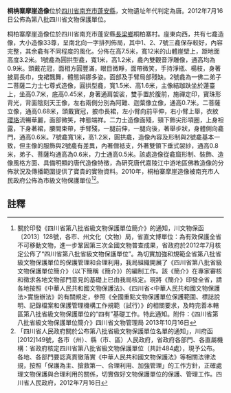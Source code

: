 {{msg:四川省文物保護單位
|名稱 = 桐桷寨摩崖造像
|編號 = 331
|圖片 = 
|級別 = S8
|分類 = 
|時代 = [[唐代|唐代]]
|地点 = [[四川省|四川省]][[南充市|南充市]][[蓬安縣|蓬安縣]]
|坐標 =
|登錄 = 2012年7月16日
}}
'''桐桷寨摩崖造像'''位於[[四川省|四川省]][[南充市|南充市]][[蓬安縣|蓬安縣]]，文物遺址年代判定為唐。2012年7月16日公佈為第八批四川省文物保護單位。

桐柏寨摩崖造像位於四川省南充市蓬安縣[[長梁鄉|長梁鄉]]桐柏寨村。座東向西，共有七龕造像，大小造像33尊，呈南北向一字排列佈局，其中1、2、7號三龕保存較好，內容完整，其余龕有不同程度的風化。分佈在高7.5米，寬12米的山體崖壁上，距地面高度3.2米。1號龕為圓拱型龕，寬1米，高1.2米，龕內雙觀音浮雕像，通高均為0.9米。頭戴花冠，面相方圓豐滿，眼目微睜，面帶微笑，手持淨瓶、楊枝，身著披肩長巾，曳裙飄舞，體態娟娜多姿。面部及手臂局部殘缺。2號龕為一佛二弟子二菩薩二力士七尊式造像，圓拱型龕，寬1.5米、高1.6米，主像結跏趺坐於蓮臺上，坐高0.7米，底高0.45米，身著通肩袈裟，雙手置於腹前，施禪定印，寶珠形背光，背面陰刻天王像，左右兩側分別為阿難、迦葉像立像，通高0.7米。二菩薩立像，通高0.68米，頭戴寶冠，披巾長裙，左小臂向前平伸，右小臂上舉，衣紋[[瓔珞|瓔珞]]流暢華麗，面部微笑，神態端祥。二力士造像面殘，頸下飾尖形項圈，上身袒露，下身著裙，腰間束帶，手臂殘，一腿前伸，一腿向後，著舉步狀，身體側向龕門，通高0.6米。7號龕寬1米，高1.2米，圓拱龕，造像內容及形制與2號龕基本一致，但主像的服飾與2號龕有差異，內著僧袛支，外著雙領下垂式袈紗，通高0.8米，弟子、菩薩均通高為0.6米，力士通高0.5米。該處造像從龕窟形制、裝飾、造像風格方面、具備明顯的唐代造像特徵，為研究唐代嘉陵江中游地區佛教造像的分佈狀況及傳播範圍提供了寶貴的實物資料。2010年，桐柏寨摩崖造像被南充市人民政府公佈為市級文物保護單位<ref>關於印發《四川省第八批省級文物保護單位簡介》的通知，川文物保函〔2013〕128號，各市、州文化（文物）局，省直文博單位：為有效保護全省不可移動文物，進一步鞏固第三次全國文物普查成果，省政府於2012年7月核定公佈了“四川省第八批省級文物保護單位”。為切實加強和規範全省第八批省級文物保護單位的保護管理和合理利用，我局組織開展了《四川省第八批省級文物保護單位簡介》（以下簡稱《簡介》）的編制工作。該《簡介》在專家審核和徵求各地文物部門意見的基礎上已由我局核定。現將《簡介》印發全省，請各地按照《中華人民共和國文物保護法》、《四川省<中華人民共和國文物保護法>實施辦法》的有關規定，參照《全國重點文物保護單位保護範圍、標誌說明、記錄檔案和保護管理機構工作規範（試行）》的相關要求，及時完善本轄區第八批省級文物保護單位的“四有”基礎工作。特此通知。附件：《四川省第八批省級文物保護單位簡介》四川省文物管理局  2013年10月16日</ref><ref>「四川省人民政府關於公布第八批省級文物保護單位名單的通知」，川府函[2012]149號，各市（州）、縣（市、區）人民政府，省政府各部門、各直屬機構：省政府核定四川省第八批省級文物保護單位（共計484處），現予公布。各地、各部門要認真貫徹落實《中華人民共和國文物保護法》等相關法律法規，按照「保護為主、搶救第一、合理利用、加強管理」的工作方針，正確處理文物保護與合理利用的關係，切實做好文物保護單位的保護、管理工作。四川省人民政府，2012年7月16日</ref>。
==註釋==
{{reflist}}